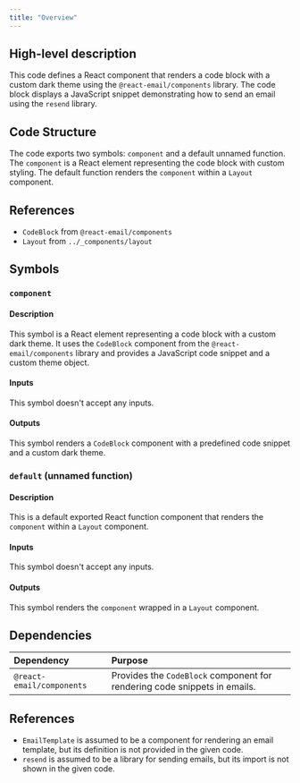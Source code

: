 ```yaml
---
title: "Overview"
---
```


## High-level description
This code defines a React component that renders a code block with a custom dark theme using the `@react-email/components` library. The code block displays a JavaScript snippet demonstrating how to send an email using the `resend` library.

## Code Structure
The code exports two symbols: `component` and a default unnamed function. The `component` is a React element representing the code block with custom styling. The default function renders the `component` within a `Layout` component.

## References
- `CodeBlock` from `@react-email/components`
- `Layout` from `../_components/layout`

## Symbols

### `component`
#### Description
This symbol is a React element representing a code block with a custom dark theme. It uses the `CodeBlock` component from the `@react-email/components` library and provides a JavaScript code snippet and a custom theme object.

#### Inputs
This symbol doesn't accept any inputs.

#### Outputs
This symbol renders a `CodeBlock` component with a predefined code snippet and a custom dark theme.

### `default` (unnamed function)
#### Description
This is a default exported React function component that renders the `component` within a `Layout` component.

#### Inputs
This symbol doesn't accept any inputs.

#### Outputs
This symbol renders the `component` wrapped in a `Layout` component.

## Dependencies
| Dependency | Purpose |
|:-----------|:--------|
| `@react-email/components` | Provides the `CodeBlock` component for rendering code snippets in emails. |

## References
- `EmailTemplate` is assumed to be a component for rendering an email template, but its definition is not provided in the given code.
- `resend` is assumed to be a library for sending emails, but its import is not shown in the given code. 

